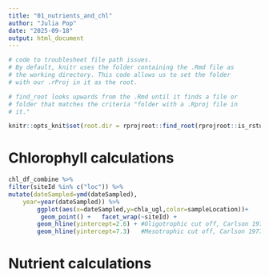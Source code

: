 ```yaml
---
title: "01_nutrients_and_chl"
author: "Julia Pop"
date: "2025-09-18"
output: html_document
---
```


```r
# code to troublesheet file path issues. 
# By default, knitr uses the folder containing the .Rmd file as
# the working directory. This code allows us to set the folder
# with our .rProj in it as the root. 

# find_root looks upwards from the .Rmd until it finds a file or
# folder that matches the criteria "folder with a .Rproj file in
# it."

knitr::opts_knit$set(root.dir = rprojroot::find_root(rprojroot::is_rstudio_project))
```

# Chlorophyll calculations
```r
chl_df_combine %>%
filter(siteId %in% c("loc")) %>%  
mutate(dateSampled=ymd(dateSampled),       
	year=year(dateSampled)) %>%   
		ggplot(aes(x=dateSampled,y=chla_ugl,color=sampleLocation))+  
		 geom_point() +   facet_wrap(~siteId) +   
		geom_hline(yintercept=2.6) + #Oligotrophic cut off, Carlson 1977   
		geom_hline(yintercept=7.3)   #Mesotrophic cut off, Carlson 1977

```

# Nutrient calculations
```r



```